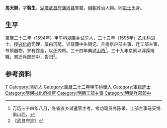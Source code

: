 '''馬天錦'''，字'''褧生'''，[[湖廣|湖廣]][[武昌府|武昌府]][[蒲圻县|蒲圻县]]軍籍，[[明朝|明朝]]政治人物。同[[进士|进士]]出身。

==生平==
萬曆二十二年（1594年）甲午科湖廣乡试举人，二十三年（1595年）乙未科进士，授[[兴化府|兴化府]]司理，屡白沉冤，详载莆中生祠记。升南京户部主事，迁工部主事，节慎器物，岁有馀金，以还内帑。三十四年典試[[山西|山西]]<ref>万历三十四年八月，各省直乡试遣官主考，考功司员外陈采、工部主事马天锦俱山西，</ref>，三十九年京察以浮躁降職。累迁兵部郎中，告归<ref>《武昌府志》</ref>。

==参考资料==
{{reflist}}

{{start box}}
{{s-off}}
{{s-before|游廷用<br>婺源选贡}}
{{s-title|明朝兴化府推官|1595年—1602年}}
{{s-after|[[庄则孝|庄则孝]]<br>}}
{{end box}}

{{萬曆二十三年乙未科殿試金榜}}

{{Authority control}}

{{DEFAULTSORT:Ma马}}
[[Category:马姓|T]]
[[Category:蒲圻人|Category:蒲圻人]]
[[Category:萬曆二十二年甲午科舉人|Category:萬曆二十二年甲午科舉人]]
[[Category:軍籍進士|Category:軍籍進士]]
[[Category:明朝兴化府推官|Category:明朝兴化府推官]]
[[Category:明朝工部主事|Category:明朝工部主事]]
[[Category:明朝兵部郎中|Category:明朝兵部郎中]]


{{明朝人物小作品}}